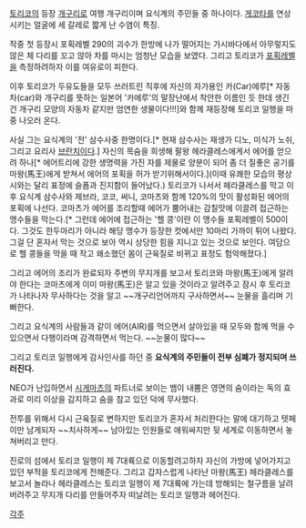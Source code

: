 [[토리코(만화)|토리코]]의 등장 [[개구리]]로 여행 개구리이며 요식계의 주민들 중 하나이다. [[게코타]]를 연상시키는 얼굴에 세 갈레로 짧게 난 수염이 특징. 

작중 첫 등장시 포획레벨 290의 괴수가 한방에 나가 떨어지는 가시바다에서 아무렇지도 않은 체 다리를 꼬고 않아 차를 마시는 엄청난 모습을 보였다. 그리고 토리코가 [[포획레벨]]을 측정하려하자 이를 여유로이 피한다.

이후 토리코가 두유도들을 모두 쓰러트린 직후에 자신의 자가용인 카(Car)에루[* 자동차(car)와 개구리를 뜻하는 일본어 '카에루'의 말장난에서 착안한 이름인 듯 한데 생긴건 개구리 모양의 자동차 같지만 엄연한 생물이다!!!]와 함께 재등장해 토리코 일행을 마중 나오러 온다.
 
사실 그는 요식계의 '전' 삼수사중 한명이다.[* 현재 삼수사는 재생가 디노, 미식가 노쉬, 그리고 요리사 [[브란치]]이다.] 자신의 목숨을 희생해 팔왕 헤라클레스에게서 에어를 얻으려 하나[* 에어트리에 강한 생명력을 가진 자를 제물로 양분이 되어 좀 더 질좋은 공기를 마왕(馬王)에게 받쳐서 에어의 포획을 허가 받기위해서이다.](이때 유쾌한 모습의 평상시와는 달리 표정에 슬픔과 진지함이 들어났다.) 토리코가 나서서 헤라클레스를 막고 이후 요식계 삼수사와 제브라, 코코, 써니, 코마츠와 함께 120%의 맛이 활성화된 에어의 포획에 나선다. 코마츠가 에어를 조리할때 에어가 뿜어내는 감칠맛에 이끌려 접근하는 맹수들을 막는다.[* 그런데 에어에 접근하는 '헬 콩'이란 이 맹수들 포획레벨이 500이다. 그것도 한두마리가 아니라 해당 맹수가 등장한 컷에서만 10마리 가까이 튀어 나왔다. 그걸 단 혼자서 막는 것으로 보아 역시 상당한 힘을 지니고 있는 것으로 보인다. 여담으로 헬 콩들을 막을 때 작고 왜소했던 몸이 근육질로 비뀌고 표정도 험악해졌다.]

그리고 에어의 조리가 완료되자 주변의 무지개를 보고서 토리코와 마왕(馬王)에게 알려야 한다는 코마츠에게 이미 마왕(馬王)은 알고 있을 것이라고 알려주고 잠시 후 토리코가 나타나자 무사하다는 것을 알고 ~~개구리언어까지 구사하면서~~ 눈물을 흘리며 기뻐한다.

그리고 요식계의 사람들과 같이 에어(AIR)를 먹으면서 살아있을 때 모두와 함께 먹을 수 있으면서 다행이라며 감격하면서 먹는다. ~~눈물이 많다~~

그리고 토리코 일행에게 감사인사를 하던 중 '''요식계의 주민들이 전부 심폐가 정지되며 쓰러진다.'''

NEO가 난입하면서 [[시게마츠]]의 파트너로 보이는 뱀이 내뿜은 영면의 숨이라는 독의 효과로 미리 이상을 감지하고 숨을 참고 있던 덕에 무사했다.

전투를 위해서 다시 근육질로 변하지만 토리코가 혼자서 처리한다는 말에 대기하고 텟페이만 남게되자 ~~치사하게~~ 남아있는 인원들로 애워싸지만 뒷 세계로 이동하면서 놓쳐버리고 만다.

진로의 섬에서 토리코 일행이 제 7대륙으로 이동할려고하자 자신의 가방에 넣어가지고 있던 부적을 토리코에게 전해준다. 그리고 갑자스럽게 나타난 마왕(馬王) 헤라클레스를 보고서 놀라나 헤라클레스는 토리코 일행이 제 7대륙에 가는데 방해되는 철구름을 날려버려주고 무지개 다리를 만들어주자 떠날려는 토리코 일행과 헤어진다.

[[각주]]
